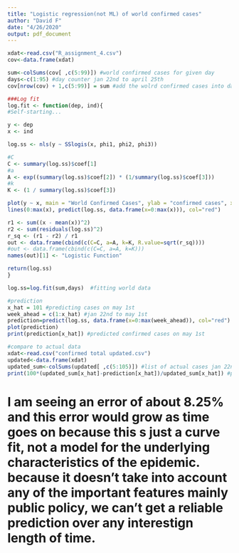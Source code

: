 ---
title: "Logistic regression(not ML) of world confirmed cases"
author: "David F"
date: "4/26/2020"
output: pdf_document
---

```{r}
xdat<-read.csv("R_assignment_4.csv")
cov<-data.frame(xdat)
```

```{r}
sum<-colSums(cov[ ,c(5:99)]) #world confirmed cases for given day
days<-c(1:95) #day counter jan 22nd to april 25th
cov[nrow(cov) + 1,c(5:99)] = sum #add the wolrd confirmed cases into data set
```


```{r}
###Log fit
log.fit <- function(dep, ind){
#Self-starting...

y <- dep
x <- ind

log.ss <- nls(y ~ SSlogis(x, phi1, phi2, phi3))

#C
C <- summary(log.ss)$coef[1]
#a
A <- exp((summary(log.ss)$coef[2]) * (1/summary(log.ss)$coef[3]))
#k
K <- (1 / summary(log.ss)$coef[3])

plot(y ~ x, main = "World Confirmed Cases", ylab = "confirmed cases", xlab = "days")
lines(0:max(x), predict(log.ss, data.frame(x=0:max(x))), col="red")

r1 <- sum((x - mean(x))^2)
r2 <- sum(residuals(log.ss)^2)
r_sq <- (r1 - r2) / r1
out <- data.frame(cbind(c(C=C, a=A, k=K, R.value=sqrt(r_sq))))
#out <- data.frame(cbind(c(C=C, a=A, k=K)))
names(out)[1] <- "Logistic Function"

return(log.ss)
}
```


```{r}
log.ss=log.fit(sum,days)  #fitting world data
```


```{r}
#prediction
x_hat = 101 #predicting cases on may 1st
week_ahead = c(1:x_hat) #jan 22nd to may 1st
prediction=predict(log.ss, data.frame(x=0:max(week_ahead)), col="red") #list of confirmed cases including predicted
plot(prediction)
print(prediction[x_hat]) #predicted confirmed cases on may 1st

#compare to actual data
xdat<-read.csv("confirmed total updated.csv")
updated<-data.frame(xdat)
updated_sum<-colSums(updated[ ,c(5:105)]) #list of actual cases jan 22nd to may 1st
print(100*(updated_sum[x_hat]-prediction[x_hat])/updated_sum[x_hat]) #percent error for week ahead prediction
```
# I am seeing an error of about 8.25% and this error would grow as time goes on because this s just a curve fit, not a model for the underlying characteristics of the epidemic. because it doesn't take into account any of the important features mainly public policy, we can't get a reliable prediction over any interestign length of time.
